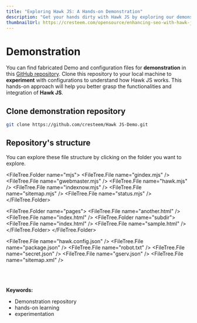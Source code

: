 ---
title: "Exploring Hawk JS: A Hands-on Demonstration"
description: "Get your hands dirty with Hawk JS by exploring our demonstration repository. Clone the repo and experiment with configurations to understand how Hawk JS works, offering a unique learning experience and helping you grasp its powerful functionalities."
thumbnailUrl: https://cresteem.com/opensource/enhancing-seo-with-hawk-js/thumbnail.png
---

# Demonstration
You can find fabricated Demo and configuration files for **demonstration** in this [GitHub repository](https://github.com/cresteem/Hawk-JS-Demo). Clone this repository to your local machine to **experiment** with configurations to understand how Hawk JS works. This hands-on approach will help you better grasp the functionalities and integration of **Hawk JS**. 

## Clone demonstration repository

```bash filename="Terminal @Demo" copy
git clone https://github.com/cresteem/Hawk JS-Demo.git
```

## Repository's structure

You can explore these file structure by clicking on the folder you want to explore.

<FileTree>
  <FileTree.Folder name="cjs">
    <FileTree.File name="gindex.cjs" />
    <FileTree.File name="gwebmaster.cjs" />
    <FileTree.File name="hawk.cjs" />
    <FileTree.File name="indexnow.cjs" />
    <FileTree.File name="sitemap.cjs" />
    <FileTree.File name="status.cjs" />
  </FileTree.Folder>
  
  <FileTree.Folder name="mjs">
    <FileTree.File name="gindex.mjs" />
    <FileTree.File name="gwebmaster.mjs" />
    <FileTree.File name="hawk.mjs" />
    <FileTree.File name="indexnow.mjs" />
    <FileTree.File name="sitemap.mjs" />
    <FileTree.File name="status.mjs" />
  </FileTree.Folder>
  
  <FileTree.Folder name="pages">
    <FileTree.File name="another.html" />
    <FileTree.File name="index.html" />
    <FileTree.Folder name="subdir">
      <FileTree.File name="index.html" />
      <FileTree.File name="sample.html" />
    </FileTree.Folder>
  </FileTree.Folder>
  
  <FileTree.File name="hawk.config.json" />
  <FileTree.File name="package.json" />
  <FileTree.File name="robot.txt" />
  <FileTree.File name="secret.json" />
  <FileTree.File name="gserv.json" />
  <FileTree.File name="sitemap.xml" />
</FileTree>


<br/>
<br/>
<br/>
<strong>Keywords:</strong>
<ul className={style.keywords}>
    <li>Demonstration repository</li>
    <li>hands-on learning</li>
    <li>experimentation</li>
</ul>
